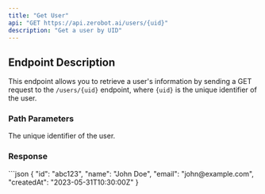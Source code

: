 ```yaml
---
title: "Get User"
api: "GET https://api.zerobot.ai/users/{uid}"
description: "Get a user by UID"
---
```


## Endpoint Description

This endpoint allows you to retrieve a user's information by sending a GET request to the `/users/{uid}` endpoint, where `{uid}` is the unique identifier of the user.

### Path Parameters

<ParamField path="uid" type="string" required>
  The unique identifier of the user.
</ParamField>

### Response

<ResponseExample>
```json
{
  "id": "abc123",
  "name": "John Doe",
  "email": "john@example.com",
  "createdAt": "2023-05-31T10:30:00Z"
}
